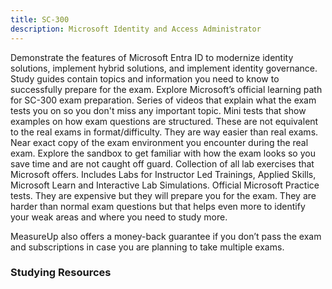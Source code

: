 ```yaml
---
title: SC-300
description: Microsoft Identity and Access Administrator
---
```


<Card title="Get Started" icon="star"> 
  <LinkCard title="Exam SC-300: Microsoft Identity and Access Administrator" href="https://learn.microsoft.com/en-us/credentials/certifications/identity-and-access-administrator/?practice-assessment-type=certification?WT.mc_id=studentamb_165290" target="_blank"/>
      Demonstrate the features of Microsoft Entra ID to modernize identity solutions, implement hybrid solutions, and implement identity governance.
  <LinkCard title="SC-300 Study Guide" href="https://learn.microsoft.com/credentials/certifications/resources/study-guides/sc-300?WT.mc_id=studentamb_165290" target="_blank"/>
      Study guides contain topics and information you need to know to successfully prepare for the exam. 
  <LinkCard title="Microsoft Learn" href="https://learn.microsoft.com/training/courses/sc-300t00?WT.mc_id=studentamb_165290#course-syllabus" target="_blank"/>
    Explore Microsoft’s official learning path for SC-300 exam preparation.
  <LinkCard title="Readiness Zone" href="https://learn.microsoft.com/en-us/shows/exam-readiness-zone/preparing-for-sc-300-implement-identities-in-azure-ad-1-of-4?WT.mc_id=studentamb_165290" target="_blank"/>
      Series of videos that explain what the exam tests you on so you don't miss any important topic.
  <LinkCard title="Practice Assessment" href="https://learn.microsoft.com/certifications/exams/sc-300/practice/assessment?assessment-type=practice&assessmentId=60&WT.mc_id=studentamb_165290" target="_blank"/>
      Mini tests that show examples on how exam questions are structured. These are not equivalent to the real exams in format/difficulty. They are way easier than real exams.
  <LinkCard title="Exam Sandbox" href="https://aka.ms/examdemo" target="_blank"/>
      Near exact copy of the exam environment you encounter during the real exam. Explore the sandbox to get familiar with how the exam looks so you save time and are not caught off guard. 
  <LinkCard title="Exam Labs" href="https://aka.ms/sc300labs" target="_blank"/>
      Collection of all lab exercises that Microsoft offers. Includes Labs for Instructor Led Trainings, Applied Skills, Microsoft Learn and Interactive Lab Simulations.
</Card>

<Card title="MeasureUp Practice Tests" icon="open-book"> 
  <LinkCard title="MeasureUp Practice Test" href="https://www.measureup.com/microsoft-practice-test-sc-300-microsoft-identity-and-access-administrator.html#u44" target="_blank"/>
  <LinkCard title="MeasureUp Subscriptions" href="https://www.measureup.com/subscription-plans-for-individuals#u44" target="_blank"/>
      Official Microsoft Practice tests. They are expensive but they will prepare you for the exam. They are harder than normal exam questions but that helps 
      even more to identify your weak areas and where you need to study more. 

MeasureUp also offers a money-back guarantee if you don’t pass the exam and subscriptions in case you are planning to take multiple exams. 
</Card>

### Studying Resources

<Tabs>

  <TabItem label="Text">
  <CardGrid>
    <LinkCard title="Microsoft Learn" href="https://learn.microsoft.com/training/courses/sc-300?WT.mc_id=studentamb_165290" target="_blank"/>
    <LinkCard title="Microsoft Ninja - Microsoft Defender For Identity" href="https://techcommunity.microsoft.com/t5/security-compliance-and-identity/microsoft-defender-for-identity-ninja-training/ba-p/2117904?WT.mc_id=studentamb_165290" target="_blank"/>
  </CardGrid>
  </TabItem>

  <TabItem label="Videos">
  <CardGrid>
    <LinkCard title="John Savill's SC-300 Course" href="https://www.youtube.com/watch?v=LGpgqRVG65g&list=PLlVtbbG169nGj4rfaMUQiKiBZNDlxoo0y" target="_blank"/>
    <LinkCard title="John Savill's SC-300 Study Cram" href="https://www.youtube.com/watch?v=LGpgqRVG65g&pp=ygUNc2MgMzAwIGNvdXJzZQ%3D%3D" target="_blank"/>
    <LinkCard title="BurningIceTech SC-300 Course" href="https://www.youtube.com/playlist?list=PLc6LqxQFwub_x6ETpGZ2nCmlq5kJ_F1eH" target="_blank"/>
    <LinkCard title="Microsoft Entra Academy" href="https://microsoft.github.io/PartnerResources/skilling/microsoft-security-academy/entra-academy" target="_blank"/>
    <LinkCard title="I am IT Geek Course" href="https://www.youtube.com/playlist?list=PLJBGLF8tZlXNw3nflOH_oswpaoHWnC93K" target="_blank"/>
    <LinkCard title="Microsoft Enterprise Skills Initiative Intructor-led course" href="https://esi.microsoft.com/Search?q=SC-300&avail=Available&learningoption=Advanced+Role+Based" target="_blank"/>
  </CardGrid>
  </TabItem>

  <TabItem label="Tests">
  <CardGrid>
    <LinkCard title="MeasureUp Practice Tests" href="https://www.measureup.com/microsoft-practice-test-sc-300-microsoft-identity-and-access-administrator.html#u44" target="_blank"/>
    <LinkCard title="Whizlab Practice Tests" href="https://www.whizlabs.com/microsoft-identity-and-access-administrator-sc-300/" target="_blank"/> 
  </CardGrid>
  </TabItem>

  <TabItem label="Paid">
  <CardGrid>
    <LinkCard title="Scott Duffy Exam Prep on Udemy" href="https://www.udemy.com/course/sc300-azure/" target="_blank"/>
    <LinkCard title="Pluralsight Course" href="https://www.pluralsight.com/paths/microsoft-identity-and-access-administrator-sc-300" target="_blank"/>
  </CardGrid>
  </TabItem>

  <TabItem label="Misc">
  <CardGrid>
    <LinkCard title="Microsoft 365 E5 Developer Tenant" href="https://developer.microsoft.com/en-us/microsoft-365/dev-program?WT.mc_id=studentamb_165290" target="_blank"/> 
    <LinkCard title="Microsoft Log Analytics Workspace demo environment" href="https://aka.ms/lademo" target="_blank"/> 
  </CardGrid>
  </TabItem>

</Tabs>
